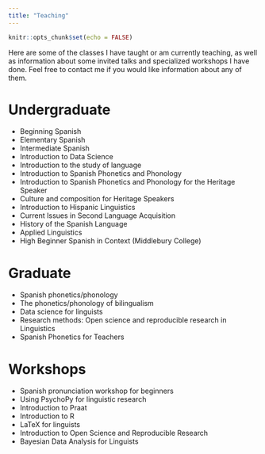 ```yaml
---
title: "Teaching"
---
```


```r
knitr::opts_chunk$set(echo = FALSE)
```

Here are some of the classes I have taught or am currently teaching, as well as information about some invited talks and specialized workshops I have done. 
Feel free to contact me if you would like information about any of them.

# Undergraduate

- Beginning Spanish
- Elementary Spanish
- Intermediate Spanish
- Introduction to Data Science
- Introduction to the study of language
- Introduction to Spanish Phonetics and Phonology
- Introduction to Spanish Phonetics and Phonology for the Heritage Speaker
- Culture and composition for Heritage Speakers
- Introduction to Hispanic Linguistics
- Current Issues in Second Language Acquisition
- History of the Spanish Language
- Applied Linguistics
- High Beginner Spanish in Context (Middlebury College)

# Graduate

- Spanish phonetics/phonology
- The phonetics/phonology of bilingualism
- Data science for linguists
- Research methods: Open science and reproducible research in Linguistics
- Spanish Phonetics for Teachers

# Workshops

- Spanish pronunciation workshop for beginners
- Using PsychoPy for linguistic research
- Introduction to Praat
- Introduction to R
- LaTeX for linguists
- Introduction to Open Science and Reproducible Research
- Bayesian Data Analysis for Linguists

